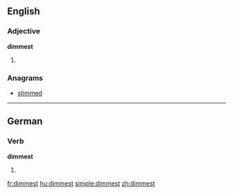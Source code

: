 ==English==

===Adjective===
'''dimmest'''

# {{superlative of|dim}}

===Anagrams===
* [[stimmed#English|stimmed]]

----

==German==

===Verb===
'''dimmest'''

# {{de-verb form of|dimmen|2|s|k1}}

[[fr:dimmest]]
[[hu:dimmest]]
[[simple:dimmest]]
[[zh:dimmest]]